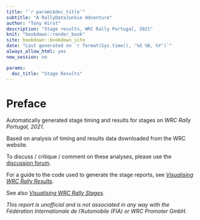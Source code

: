 ```yaml
---
title: "`r params$doc_title`"
subtitle: "A RallyDataJunkie Adventure"
author: "Tony Hirst"
description: "Stage results, WRC Rally Portugal, 2021"
knit: "bookdown::render_book"
site: bookdown::bookdown_site
date: "Last generated on `r format(Sys.time(), '%d %B, %Y')`"
always_allow_html: yes
new_session: no

params:
  doc_title: "Stage Results"
---
```


# Preface {-}

Automatically generated stage timing and results for stages on *WRC Rally Portugal, 2021*.

Based on analysis of timing and results data downloaded from the WRC website.

To discuss / critique / comment on these analyses, please use the [discussion forum](https://github.com/RallyDataJunkie/portugal_2021_timing/discussions/).

For a guide to the code used to generate the stage reports, see [*Visualising WRC Rally Results*](https://rallydatajunkie.com/visualising-wrc-rally-results).

See also [*Visualising WRC Rally Stages*](https://rallydatajunkie.com/visualising-rally-stages/).

*This report is unofficial and is not associated in any way with the Fédération Internationale de l’Automobile (FIA) or WRC Promoter GmbH.*